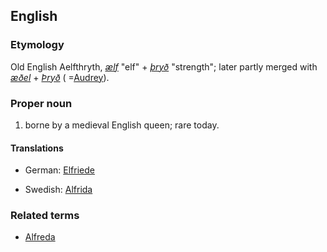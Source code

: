 ==English==

===Etymology===
Old English Aelfthryth, ''[[ælf]]'' "elf" + ''[[þryð]]'' "strength"; later partly merged with ''[[æðel]]'' + ''[[Þryð]]'' ( =[[Audrey]]).

===Proper noun===
{{en-proper noun}}

# {{given name|female}} borne by a medieval English queen; rare today.

====Translations====
{{trans-top|female given name}}
*German: [[Elfriede]]
{{trans-mid}}
*Swedish: [[Alfrida]]
{{trans-bottom}}

===Related terms===
*[[Alfreda]]